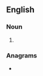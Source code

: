 ==English==

===Noun===
{{head|en|noun plural form}}

# {{plural of|thermion|lang=en}}

===Anagrams===
* {{anagrams|en|a=ehimnorst|hormetins|horsemint|mentorish}}